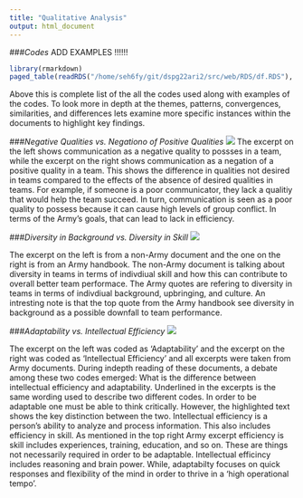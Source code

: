 ```yaml
---
title: "Qualitative Analysis"
output: html_document
---
```

###*Codes*
ADD EXAMPLES !!!!!!
```r
library(rmarkdown)
paged_table(readRDS("/home/seh6fy/git/dspg22ari2/src/web/RDS/df.RDS"), options = list(cols.print=3))
```

Above this is complete list of the all the codes used along with examples of the codes. To look more in depth at the themes, patterns, convergences, similarities, and differences lets examine more specific instances within the documents to highlight key findings.

###*Negative Qualities vs. Negationo of Positive Qualities*
![](www/negationVSnegative.png)
The excerpt on the left shows communication as a negative quality to possses in a team, while the excerpt on the right shows communication as a negation of a positive quality in a team. This shows the difference in qualities not desired in teams compared to the effects of the absence of desired qualities in teams. For example, if someone is a poor communicator, they lack a qualitiy that would help the team succeed. In turn, communication is seen as a poor quality to possess because it can cause high levels of group conflict. In terms of the Army's goals, that can lead to lack in efficiency. 


###*Diversity in Background vs. Diversity in Skill*
![](www/diversityINteams.png)

The excerpt on the left is from a non-Army document and the one on the right is from an Army handbook. The non-Army document is talking about diversity in teams in terms of indivdiual skill and how this can contribute to overall better team performace. The Army quotes are refering to diversity in teams in terms of indivdiual background, upbringing, and culture. An intresting note is that the top quote from the Army handbook see diversity in background as a possible downfall to team performance. 

###*Adaptability vs. Intellectual Efficiency*
![](www/adaptabilityVSintellect.png)

The excerpt on the left was coded as 'Adaptability' and the excerpt on the right was coded as 'Intellectual Efficiency' and all excerpts were taken from Army documents. During indepth reading of these documents, a debate among these two codes emerged: What is the difference between intellectual efficiency and adaptability. Underlined in the excerpts is the same wording used to describe two different codes. In order to be adaptable one must be able to think critically. However, the highlighted text shows the key distinction between the two. Intellectual efficiency is a person's ability to analyze and process information. This also includes efficiency in skill. As mentioned in the top right Army excerpt efficiency is skill includes experiences, training, education, and so on. These are things not necessarily required in order to be adaptable. Intellectual efficincy includes reasoning and brain power. While, adaptabilty focuses on quick responses and flexibility of the mind in order to thrive in a 'high operational tempo'.


